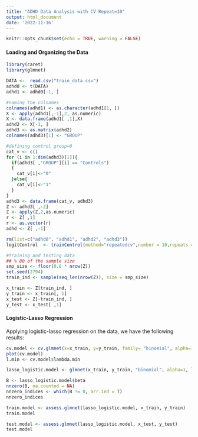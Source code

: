 ```yaml
---
title: "ADHD Data Analysis with CV Repeat=10"
output: html_document
date: '2022-11-16'
---
```


```r
knitr::opts_chunk$set(echo = TRUE, warning = FALSE)
```

#### Loading and Organizing the Data

```r
library(caret)
library(glmnet)

DATA <-  read.csv("train_data.csv")
adhd0 <- t(DATA)
adhd1 <- adhd0[-1, ]

#naming the colnames
colnames(adhd1) <- as.character(adhd1[1, ])
X <- apply(adhd1[,-1],2, as.numeric)
X <- data.frame(adhd1[ ,1],X)
adhd2 <- X[-1, ]
adhd3 <- as.matrix(adhd2)
colnames(adhd3)[1] <- "GROUP"

#defining control group=0  
cat_v <- c()
for (i in 1:dim(adhd3)[1]){
  if(adhd3[ ,"GROUP"][i] == "Controls")
  {
    cat_v[i]<-"0"
  }else{
    cat_v[i]<-"1"
  }
}
adhd3 <- data.frame(cat_v, adhd3)
Z <- adhd3[ ,-2]
Z <- apply(Z,2,as.numeric)
r <- Z[ ,1]
r <- as.vector(r)
adhd <- Z[ ,-1]

rm(list=c("adhd0", "adhd1", "adhd2", "adhd3"))
logitControl  <- trainControl(method="repeatedcv",number = 10,repeats = 10)

#training and testing data
## % 80 of the sample size
smp_size <- floor(0.8 * nrow(Z))
set.seed(2794)
train_ind <- sample(seq_len(nrow(Z)), size = smp_size)

x_train <- Z[train_ind, ]
y_train <- x_train[, 1]
x_test <- Z[-train_ind, ]
y_test <- x_test[ ,1]
```

#### Logistic-Lasso Regression

Applying logistic-lasso regression on the data, we have the following results:

```r
cv.model <- cv.glmnet(x=x_train, y=y_train, family= "binomial", alpha=1 )
plot(cv.model)
l.min <- cv.model$lambda.min

lasso_logistic.model <- glmnet(x_train, y_train, "binomial", alpha=1, lambda = l.min)

B <- lasso_logistic.model$beta
nnzero(B, na.counted = NA)
nnzero_indices <- which(B != 0, arr.ind = T)
nnzero_indices

train.model <- assess.glmnet(lasso_logistic.model, x_train, y_train)
train.model

test.model <- assess.glmnet(lasso_logistic.model, x_test, y_test)
test.model
```
